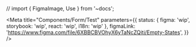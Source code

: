 // import { FigmaImage, Use } from '~docs';


<Meta
	title="Components/Form/Test"
	parameters={{
		status: { figma: 'wip', storybook: 'wip', react: 'wip', i18n: 'wip' },
		figmaLink: 'https://www.figma.com/file/6XBBCBVOhyX6yTaNcZQiti/Empty-States',
	}}
/>

<Canvas>
	<Story story={Stories.TextareaPrimitive} />
</Canvas>

<Canvas>
	<Story story={Stories.InputPrimitive} />
</Canvas>

<Canvas>
	<Story story={Stories.InputPrimitivePassword} />
</Canvas>

<Canvas>
	<Story story={Stories.SelectPrimitive} />
</Canvas>

<Canvas>
	<Story story={Stories.InputPrimitiveWithDropdown} height={'20rem'} />
</Canvas>
